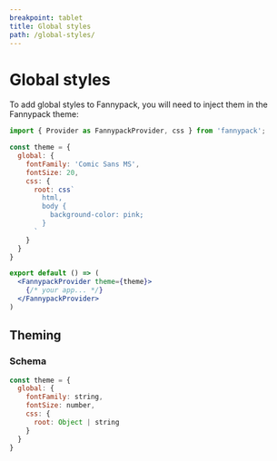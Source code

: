 ```yaml
---
breakpoint: tablet
title: Global styles
path: /global-styles/
---
```


# Global styles

To add global styles to Fannypack, you will need to inject them in the Fannypack theme:

```jsx
import { Provider as FannypackProvider, css } from 'fannypack';

const theme = {
  global: {
    fontFamily: 'Comic Sans MS',
    fontSize: 20,
    css: {
      root: css`
        html,
        body {
          background-color: pink;
        }
      `
    }
  }
}

export default () => (
  <FannypackProvider theme={theme}>
    {/* your app... */}
  </FannypackProvider>
)
```

## Theming

### Schema

```js
const theme = {
  global: {
    fontFamily: string,
    fontSize: number,
    css: {
      root: Object | string
    }
  }
}
```
